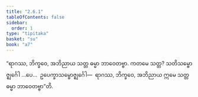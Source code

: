 ```yaml
---
title: "2.6.1"
tableOfContents: false
sidebar:
  order: 1
type: "tipitaka"
basket: "su"
book: "a7"
---
```



<DynamicBreadcrumb />

<Division number="623" book="a7">

<Paragraph number="675" book="a7">
“ရာဂဿ, ဘိက္ခဝေ, အဘိညာယ သတ္တ ဓမ္မာ ဘာဝေတဗ္ဗာ. ကတမေ သတ္တ? သတိသမ္ဗောဇ္ဈင်္ဂေါ …ပေ…  ဥပေက္ခာသမ္ဗောဇ္ဈင်္ဂေါ—  ရာဂဿ, ဘိက္ခဝေ, အဘိညာယ ဣမေ သတ္တ ဓမ္မာ ဘာဝေတဗ္ဗာ”တိ.
</Paragraph>
</Division>